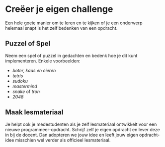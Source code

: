 # Creëer je eigen challenge

Een hele goeie manier om te leren en te kijken of je een onderwerp helemaal
snapt is het zelf bedenken van een opdracht.

## Puzzel of Spel
Neem een spel of puzzel in gedachten en bedenk hoe je dit kunt implementeren.
Enkele voorbeelden:

+ *boter, kaas en eieren*
+ *tetris*
+ *sudoku*
+ *mastermind*
+ *snake* of *tron*
+ *2048*

## Maak lesmateriaal
Je helpt ook je medestudenten als je zelf lesmateriaal
ontwikkelt voor een nieuwe programmeer-opdracht.
Schrijf zelf je eigen opdracht en lever deze in bij de docent.
Dan adopteren we jouw idee en leeft jouw eigen opdracht-idee misschien wel
verder als officieel lesmateriaal.
